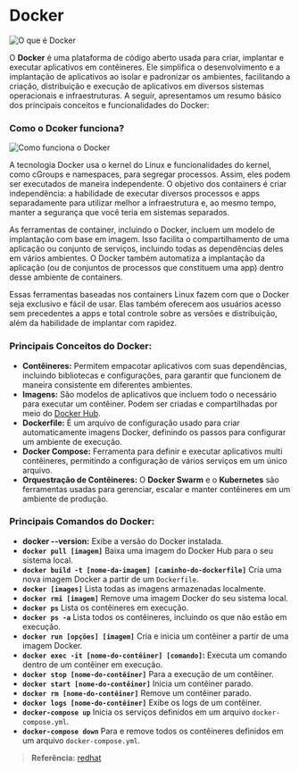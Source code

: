 # Docker

![O que é Docker](/assets/img/o-que-e-docker.png)

O **Docker** é uma plataforma de código aberto usada para criar, implantar e executar aplicativos em contêineres. Ele simplifica o desenvolvimento e a implantação de aplicativos ao isolar e padronizar os ambientes, facilitando a criação, distribuição e execução de aplicativos em diversos sistemas operacionais e infraestruturas. A seguir, apresentamos um resumo básico dos principais conceitos e funcionalidades do Docker:

### Como o Dcoker funciona?
![Como funciona o Docker](/assets/img/docker-funcionando.png)

A tecnologia Docker usa o kernel do Linux e funcionalidades do kernel, como cGroups e namespaces, para segregar processos. Assim, eles podem ser executados de maneira independente. O objetivo dos containers é criar independência: a habilidade de executar diversos processos e apps separadamente para utilizar melhor a infraestrutura e, ao mesmo tempo, manter a segurança que você teria em sistemas separados.

As ferramentas de container, incluindo o Docker, incluem um modelo de implantação com base em imagem. Isso facilita o compartilhamento de uma aplicação ou conjunto de serviços, incluindo todas as dependências deles em vários ambientes. O Docker também automatiza a implantação da aplicação (ou de conjuntos de processos que constituem uma app) dentro desse ambiente de containers.

Essas ferramentas baseadas nos containers Linux fazem com que o Docker seja exclusivo e fácil de usar. Elas também oferecem aos usuários acesso sem precedentes a apps e total controle sobre as versões e distribuição, além da habilidade de implantar com rapidez.

### Principais Conceitos do Docker:

- **Contêineres:** Permitem empacotar aplicativos com suas dependências, incluindo bibliotecas e configurações, para garantir que funcionem de maneira consistente em diferentes ambientes.
- **Imagens:** São modelos de aplicativos que incluem todo o necessário para executar um contêiner. Podem ser criadas e compartilhadas por meio do [Docker Hub](https://hub.docker.com/).
- **Dockerfile:** É um arquivo de configuração usado para criar automaticamente imagens Docker, definindo os passos para configurar um ambiente de execução.
- **Docker Compose:** Ferramenta para definir e executar aplicativos multi contêineres, permitindo a configuração de vários serviços em um único arquivo.
- **Orquestração de Contêineres:** O **Docker Swarm** e o **Kubernetes** são ferramentas usadas para gerenciar, escalar e manter contêineres em um ambiente de produção.


### Principais Comandos do Docker:
- **docker --version:** Exibe a versão do Docker instalada.
- **`docker pull [imagem]`** Baixa uma imagem do Docker Hub para o seu sistema local.
- **`docker build -t [nome-da-imagem] [caminho-do-dockerfile]`** Cria uma nova imagem Docker a partir de um `Dockerfile`.
- **`docker [images]`** Lista todas as imagens armazenadas localmente.
- **`docker rmi [imagem]`** Remove uma imagem Docker do seu sistema local.
- **`docker ps`** Lista os contêineres em execução.
- **`docker ps -a`** Lista todos os contêineres, incluindo os que não estão em execução.
- **`docker run [opções] [imagem]`** Cria e inicia um contêiner a partir de uma imagem Docker.
- **`docker exec -it [nome-do-contêiner] [comando]`:** Executa um comando dentro de um contêiner em execução.
- **`docker stop [nome-do-contêiner]`** Para a execução de um contêiner.
- **`docker start [nome-do-contêiner]`** Inicia um contêiner parado.
- **`docker rm [nome-do-contêiner]`** Remove um contêiner parado.
- **`docker logs [nome-do-contêiner]`** Exibe os logs de um contêiner.
- **`docker-compose up`** Inicia os serviços definidos em um arquivo `docker-compose.yml`.
- **`docker-compose down`** Para e remove todos os contêineres definidos em um arquivo `docker-compose.yml`.

> **Referência:** [redhat](https://www.redhat.com/pt-br/topics/containers/what-is-docker)